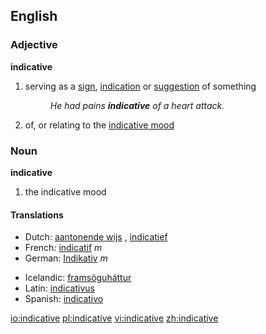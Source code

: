 ==English==
===Adjective===
'''indicative'''
# serving as a [[sign]], [[indication]] or [[suggestion]] of something
#:''He had pains '''indicative''' of a heart attack.''
#{{grammar}} of, or relating to the [[indicative mood]]

===Noun===
'''indicative'''
#{{grammar}} the indicative mood

====Translations====
{{top}}
*Dutch: [[aantonende wijs]] {{m}}, [[indicatief]] {{m}}
*French: [[indicatif]] ''m''
*German: [[Indikativ]] ''m''
{{mid}}
*Icelandic: [[framsöguháttur]] {{m}}
*Latin: [[indicativus]]
*Spanish: [[indicativo]]
{{bottom}}

[[io:indicative]]
[[pl:indicative]]
[[vi:indicative]]
[[zh:indicative]]